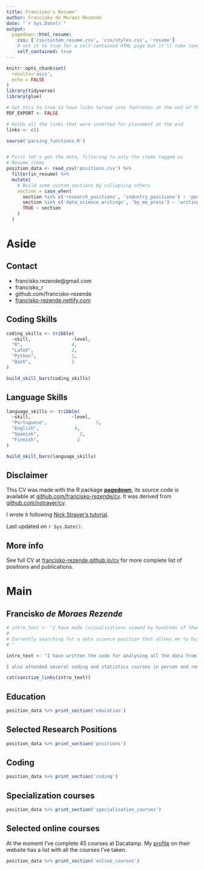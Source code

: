 ```yaml
---
title: Francisko's Resume"
author: Francisko de Moraes Rezende
date: "`r Sys.Date()`"
output:
  pagedown::html_resume:
    css: ['css/custom_resume.css', 'css/styles.css', 'resume']
    # set it to true for a self-contained HTML page but it'll take longer to render
    self_contained: true
---
```



```r
knitr::opts_chunk$set(
  results='asis', 
  echo = FALSE
)
library(tidyverse)
library(glue)

# Set this to true to have links turned into footnotes at the end of the document
PDF_EXPORT <- FALSE

# Holds all the links that were inserted for placement at the end
links <- c()

source('parsing_functions.R')


# First let's get the data, filtering to only the items tagged as
# Resume items
position_data <- read_csv('positions.csv') %>% 
  filter(in_resume) %>% 
  mutate(
    # Build some custom sections by collapsing others
    section = case_when(
      section %in% c('research_positions', 'industry_positions') ~ 'positions', 
      section %in% c('data_science_writings', 'by_me_press') ~ 'writings',
      TRUE ~ section
    )
  ) 

```


Aside
================================================================================


<!-- ![logo](beta_dist.png){width=100%} -->

Contact {#contact}
--------------------------------------------------------------------------------



- <i class="fa fa-envelope"></i> francisko.rezende@gmail.com
- <i class="fa fa-twitter"></i> francisko_r
- <i class="fa fa-github"></i> github.com/francisko-rezende
- <i class="fa fa-link"></i> [francisko-rezende.netlify.com](https://francisko-rezende.netlify.com/)
<!-- - <i class="fa fa-phone"></i> +358 44 925 1325 -->



Coding Skills {#coding_skills}
--------------------------------------------------------------------------------

```r
coding_skills <- tribble(
  ~skill,               ~level,
  "R",                  4,
  "LaTeX",              2,
  "Python",             1,
  "Bash",               1
)

build_skill_bars(coding_skills)
```


Language Skills {#language_skills}
--------------------------------------------------------------------------------

```r
language_skills <- tribble(
  ~skill,               ~level,
  "Portuguese",                  5,
  "English",             4,
  "Spanish",               2,
  "Finnish",              2
)

build_skill_bars(language_skills)
```



Disclaimer {#disclaimer}
--------------------------------------------------------------------------------

<!-- Made with the R package [**pagedown**](https://github.com/rstudio/pagedown). -->

This CV was made with the R package [**pagedown**](https://github.com/rstudio/pagedown), its source code is available at [github.com/francisko-rezende/cv](https://github.com/francisko-rezende/cv). 
It was derived from  [github.com/nstrayer/cv](https://github.com/nstrayer/cv).

I wrote it following [Nick Strayer's tutorial](https://livefreeordichotomize.com/2019/09/04/building_a_data_driven_cv_with_r/#want-to-build-your-cv-this-way).

Last updated on `r Sys.Date()`.



<!-- Open Source Contributions {#open-source} -->
<!-- -------------------------------------------------------------------------------- -->

<!-- All projects available at `github.com/nstrayer/<name>` -->


<!-- - `shinysense`: R package to use sensor data in Shiny apps -->
<!-- - `tuftesque`: Hugo theme (behind LiveFreeOrDichotomize.com) -->
<!-- - `slid3r`: D3 add-on for fully svg slider inputs -->


More info {#more-info}
--------------------------------------------------------------------------------

See full CV at [francisko-rezende.github.io/cv](https://francisko-rezende.github.io/cv/) for more complete list of positions and publications.


<!-- Disclaimer {#disclaimer} -->
<!-- -------------------------------------------------------------------------------- -->

<!-- Made w/ [**pagedown**](https://github.com/rstudio/pagedown).  -->

<!-- Source code: [github.com/francisko-rezende/cv](https://github.com/francisko-rezende/cv). -->

<!-- Last updated on `r Sys.Date()`. -->




Main
================================================================================

Francisko _de Moraes Rezende_ {#title}
--------------------------------------------------------------------------------

```r
# intro_text <- "I have made [visualizations viewed by hundreds of thousands of people](https://www.nytimes.com/interactive/2016/08/26/us/college-student-migration.html), [sped up query times for 25 terabytes of data by an average of 4,800 times](https://livefreeordichotomize.com/2019/06/04/using_awk_and_r_to_parse_25tb/), and built [packages for R](https://github.com/nstrayer/shinysense) that let you [do magic](http://nickstrayer.me/dataDayTexas/).
# 
# Currently searching for a data science position that allows me to build tools using visualization and machine learning to help people explore and understand their data. 
# "

intro_text <- "I have written the code for analysing all the data from all the projects I conducted during my academic trajectory, including making plots, tables, the first draft of my master's thesis, and a manuscript.

I also attended several coding and statistics courses in person and remotely."

cat(sanitize_links(intro_text))
```



Education {data-icon=graduation-cap data-concise=true}
--------------------------------------------------------------------------------

```r
position_data %>% print_section('education')
```



Selected Research Positions {data-icon=laptop}
--------------------------------------------------------------------------------

```r
position_data %>% print_section('positions')
```

<!-- <br> -->
<!-- <br> -->
<!-- <br> -->
<!-- <br> -->
<!-- <br> -->
<!-- <br> -->
<!-- <br> -->
<!-- <br> -->


Coding {data-icon=code}
--------------------------------------------------------------------------------


```r
position_data %>% print_section('coding')
```



Specialization courses {data-icon=chalkboard}
--------------------------------------------------------------------------------

```r
position_data %>% print_section('specialization_courses')
```

Selected online courses {data-icon=globe}
--------------------------------------------------------------------------------
::: aside
At the moment I've complete 45 courses at Dacatamp. My [profile](https://www.datacamp.com/profile/franciskorezende) on their website has a list with all the courses I've taken.
:::

```r
position_data %>% print_section('online_courses')
```


<!-- Selected Writing {data-icon=newspaper} -->
<!-- -------------------------------------------------------------------------------- -->


<!-- ```{r} -->
<!-- position_data %>% print_section('writings') -->
<!-- ``` -->



